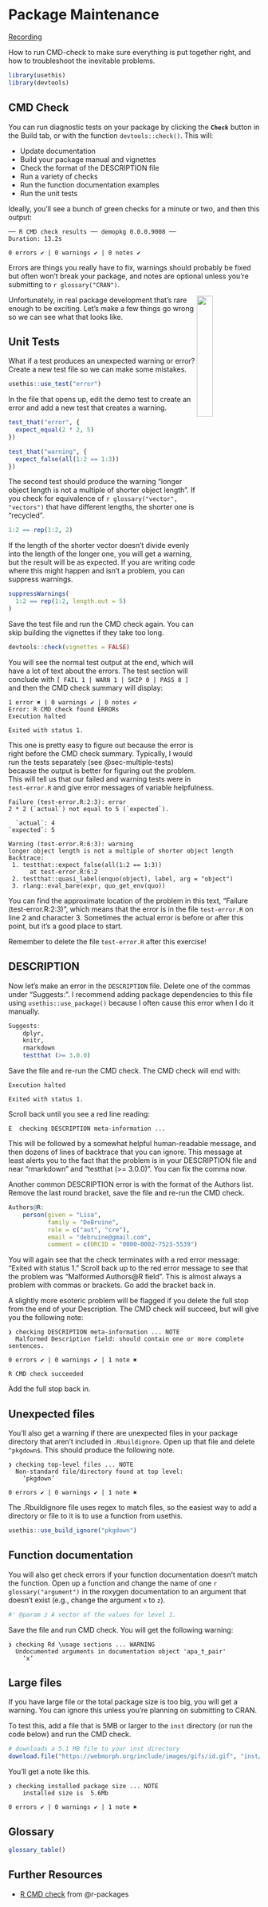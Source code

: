 # Package Maintenance {#sec-maintenance}

[Recording](https://youtu.be/Q0HRweq2s8I)

How to run CMD-check to make sure everything is put together right, and how to troubleshoot the inevitable problems.

```r
library(usethis)
library(devtools)
```

## CMD Check

You can run diagnostic tests on your package by clicking the **`Check`** button in the Build tab, or with the function `devtools::check()`. This will:

* Update documentation
* Build your package manual and vignettes
* Check the format of the DESCRIPTION file
* Run a variety of checks
* Run the function documentation examples
* Run the unit tests

Ideally, you'll see a bunch of green checks for a minute or two, and then this output:

::: {.cell-output}
```
── R CMD check results ── demopkg 0.0.0.9008 ──
Duration: 13.2s

0 errors ✔ | 0 warnings ✔ | 0 notes ✔
```
:::

Errors are things you really have to fix, warnings should probably be fixed but often won't break your package, and notes are optional unless you're submitting to `r glossary("CRAN")`.

![](images/goose-problems.jpg){fig-alt="Goose from untitled goose game witht he words: I think I will cause problems on purpose" style="width: 25%; float:right;"}

Unfortunately, in real package development that's rare enough to be exciting. Let's make a few things go wrong so we can see what that looks like.

## Unit Tests

What if a test produces an unexpected warning or error? Create a new test file so we can make some mistakes.

```r
usethis::use_test("error")
```

In the file that opens up, edit the demo test to create an error and add a new test that creates a warning.

```r
test_that("error", {
  expect_equal(2 * 2, 5)
})

test_that("warning", {
  expect_false(all(1:2 == 1:3))
})
```

::: {.callout-note}
The second test should produce the warning "longer object length is not a multiple of shorter object length". If you check for equivalence of `r glossary("vector", "vectors")` that have different lengths, the shorter one is "recycled". 

```r
1:2 == rep(1:2, 2)
```

If the length of the shorter vector doesn't divide evenly into the length of the longer one, you will get a warning, but the result will be as expected. If you are writing code where this might happen and isn't a problem, you can suppress warnings.

```r
suppressWarnings(
  1:2 == rep(1:2, length.out = 5)
)
```

:::


Save the test file and run the CMD check again. You can skip building the vignettes if they take too long.

```r
devtools::check(vignettes = FALSE)
```


You will see the normal test output at the end, which will have a lot of text about the errors. The test section will conclude with `[ FAIL 1 | WARN 1 | SKIP 0 | PASS 8 ]` and then the CMD check summary will display:

::: {.cell-output}
```
1 error ✖ | 0 warnings ✔ | 0 notes ✔
Error: R CMD check found ERRORs
Execution halted

Exited with status 1.
```
:::

This one is pretty easy to figure out because the error is right before the CMD check summary. Typically, I would run the tests separately (see @sec-multiple-tests) because the output is better for figuring out the problem. This will tell us that our failed and warning tests were in `test-error.R` and give error messages of variable helpfulness.

::: {.cell-output}
```
Failure (test-error.R:2:3): error
2 * 2 (`actual`) not equal to 5 (`expected`).

  `actual`: 4
`expected`: 5

Warning (test-error.R:6:3): warning
longer object length is not a multiple of shorter object length
Backtrace:
 1. testthat::expect_false(all(1:2 == 1:3))
      at test-error.R:6:2
 2. testthat::quasi_label(enquo(object), label, arg = "object")
 3. rlang::eval_bare(expr, quo_get_env(quo))
```
:::

You can find the approximate location of the problem in this text, "Failure (test-error.R:2:3)", which means that the error is in the file `test-error.R` on line 2 and character 3. Sometimes the actual error is before or after this point, but it's a good place to start.

::: {.callout-warning}
Remember to delete the file `test-error.R` after this exercise!
:::

## DESCRIPTION

Now let's make an error in the `DESCRIPTION` file. Delete one of the commas under "Suggests:". I recommend adding package dependencies to this file using `usethis::use_package()` because I often cause this error when I do it manually.

``` r
Suggests: 
    dplyr,
    knitr,
    rmarkdown
    testthat (>= 3.0.0)
```

Save the file and re-run the CMD check. The CMD check will end with:

::: {.cell-output}
```
Execution halted

Exited with status 1.
```
:::

Scroll back until you see a red line reading:

::: {.cell-output}
```
E  checking DESCRIPTION meta-information ...
```
:::

This will be followed by a somewhat helpful human-readable message, and then dozens of lines of backtrace that you can ignore. This message at least alerts you to the fact that the problem is in your DESCRIPTION file and near "rmarkdown" and "testthat (>= 3.0.0)". You can fix the comma now.

Another common DESCRIPTION error is with the format of the Authors list. Remove the last round bracket, save the file and re-run the CMD check. 

``` r
Authors@R: 
    person(given = "Lisa",
           family = "DeBruine",
           role = c("aut", "cre"),
           email = "debruine@gmail.com",
           comment = c(ORCID = "0000-0002-7523-5539")
```

You will again see that the check terminates with a red error message: "Exited with status 1." Scroll back up to the red error message to see that the problem was "Malformed Authors\@R field". This is almost always a problem with commas or brackets. Go add the bracket back in.

A slightly more esoteric problem will be flagged if you delete the full stop from the end of your Description. The CMD check will succeed, but will give you the following note:

:::{.cell-output}
```
❯ checking DESCRIPTION meta-information ... NOTE
  Malformed Description field: should contain one or more complete sentences.

0 errors ✔ | 0 warnings ✔ | 1 note ✖

R CMD check succeeded
```
:::

Add the full stop back in.

## Unexpected files

You'll also get a warning if there are unexpected files in your package directory that aren't included in `.Rbuildignore`. Open up that file and delete `^pkgdown$`. This should produce the following note.

::: {.cell-output}
```
❯ checking top-level files ... NOTE
  Non-standard file/directory found at top level:
    ‘pkgdown’

0 errors ✔ | 0 warnings ✔ | 1 note ✖
```
:::

The .Rbuildignore file uses regex to match files, so the easiest way to add a directory or file to it is to use a function from usethis.

```r
usethis::use_build_ignore("pkgdown")
```

## Function documentation

You will also get check errors if your function documentation doesn't match the function. Open up a function and change the name of one `r glossary("argument")` in the roxygen documentation to an argument that doesn't exist (e.g., change the argument `x` to `z`).

```r
#' @param z A vector of the values for level 1.
```

Save the file and run CMD check. You will get the following warning:

::: {.cell-output}
```
❯ checking Rd \usage sections ... WARNING
  Undocumented arguments in documentation object 'apa_t_pair'
    ‘x’
```
:::

## Large files

If you have large file or the total package size is too big, you will get a warning. You can ignore this unless you're planning on submitting to CRAN. 

To test this, add a file that is 5MB or larger to the `inst` directory (or run the code below) and run the CMD check. 

```r
# downloads a 5.1 MB file to your inst directory
download.file("https://webmorph.org/include/images/gifs/id.gif", "inst/delete_me.gif")
```

You'll get a note like this.

::: {.cell-output}
```
❯ checking installed package size ... NOTE
    installed size is  5.6Mb

0 errors ✔ | 0 warnings ✔ | 1 note ✖
```
:::

## Glossary

```r
glossary_table()
```

## Further Resources

* [R CMD check](https://r-pkgs.org/check.html) from @r-packages

